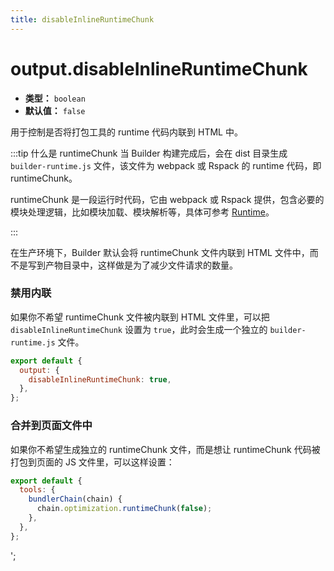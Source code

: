```yaml
---
title: disableInlineRuntimeChunk
---
```


# output.disableInlineRuntimeChunk

- **类型：** `boolean`
- **默认值：** `false`

用于控制是否将打包工具的 runtime 代码内联到 HTML 中。


:::tip 什么是 runtimeChunk
当 Builder 构建完成后，会在 dist 目录生成 `builder-runtime.js` 文件，该文件为 webpack 或 Rspack 的 runtime 代码，即 runtimeChunk。

runtimeChunk 是一段运行时代码，它由 webpack 或 Rspack 提供，包含必要的模块处理逻辑，比如模块加载、模块解析等，具体可参考 [Runtime](https://webpack.js.org/concepts/manifest/#runtime)。

:::

在生产环境下，Builder 默认会将 runtimeChunk 文件内联到 HTML 文件中，而不是写到产物目录中，这样做是为了减少文件请求的数量。

### 禁用内联

如果你不希望 runtimeChunk 文件被内联到 HTML 文件里，可以把 `disableInlineRuntimeChunk` 设置为 `true`，此时会生成一个独立的 `builder-runtime.js` 文件。

```js
export default {
  output: {
    disableInlineRuntimeChunk: true,
  },
};
```

### 合并到页面文件中

如果你不希望生成独立的 runtimeChunk 文件，而是想让 runtimeChunk 代码被打包到页面的 JS 文件里，可以这样设置：

```js
export default {
  tools: {
    bundlerChain(chain) {
      chain.optimization.runtimeChunk(false);
    },
  },
};
```
';
